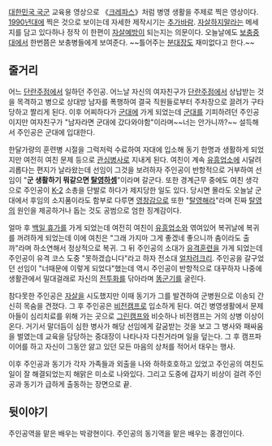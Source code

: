 [[대한민국 국군]] 교육용 영상으로 《[[크레파스]]》처럼 병영 생활을 주제로 찍은 영상이다. [[1990년대]]에 찍은 것으로 보이는데 자세한 제작시기는 [[추가바람]]. [[자살]]하지말라는 메세지를 담고 있다하나 정작 이 한편이 [[자살]]예방이 되는지는 의문이다. 오늘날에도 [[보충중대]]에서 한번쯤은 보충병들에게 보여준다. ~~틀어주는 [[분대장]]도 재미없다고 한다.~~

== 줄거리 ==
어느 [[단란주점]]에서 일하던 주인공. 어느날 자신의 여자친구가 [[단란주점]]에서 상납받는 것을 목격하고 병으로 상대방 남자를 폭행하여 결국 직원들로부터 주차장으로 끌려가 구타당하고 짤리게 된다. 이후 어찌하다가 [[군대]]에 가게 되었는데 [[군대]]를 기피하려던 주인공이지만 여자친구가 "남자라면 군대에 갔다와야함"이라며~~너는 안가니까?~~ 설득해서 주인공은 군대에 입대한다.

한달가량의 훈련병 시절을 그럭저럭 수료하여 자대에 입소해 동기 한명과 생활하게 되었지만 여전히 여친 문제 등으로 [[관심병사]]로 지내게 된다. 여친이 계속 [[유흥업소]]에 시달려 괴롭다는 편지가 날라왔는데 선임이 그것을 보려하자 주인공이 반항적으로 거부하여 선임이 "'''군 생활하기 뭐같으면 [[탈영]]하셈'''"이라며 갈군다. 또한 경계근무 중에도 여친 생각으로 주인공이 [[K-2]] 소총을 단발로 하다가 제지당한 일도 있다. 당시면 몰라도 오늘날 군대에서 후임의 소지품이라도 함부로 다루면 [[영창]]감으로 또한 "[[탈영]]해라"라며 진짜 [[탈영]]의 원인을 제공하거나 돕는 것도 공범으로 엄한 징계감이다. 

얼마 후 [[백일 휴가]]를 가게 되었는데 여전히 여친이 [[유흥업소]]와 엮여있어 복귀날에 복귀를 꺼려하게 되었는데 이에 여친은 "그래 가지마 그게 좋겠네 좋으니까 춤이라도 출까"라며 하소연해서 정상적으로 복귀. 그 뒤 주인공의 소대가 [[유격훈련]]을 가게 되었는데 주인공이 유격 코스 도중 "못하겠습니다"라고 하자 전소대 [[얼차려]]크리. 주인공을 갈구었던 선임이 "너때문에 이렇게 되었다"했는데 역시 주인공이 반항적으로 대꾸하자 나중에 생활관에서 밀대걸래로 자신의 [[전투화]]를 닦아라며 [[똥군기]]를 굴린다.

참다못한 주인공은 [[자살]]을 시도했지만 이때 동기가 그를 발견하여 군병원으로 이송되 간신히 목숨을 견졌다. 그 후 주인공은 [[비전캠프]]로 입소하게 된다. 여긴 병영생활에서 문제아들이 심리치료를 위해 가는 곳으로 [[그린캠프]]와 비슷하나 비전캠프는 거의 상병 이상이 온다. 거기서 말더듬이 심한 병사가 해당 선임에게 갈굼받는 것을 보고 그 병사와 패싸움을 벌였는데 교육을 담당하는 중대장이 나타나자 다친거라며 일을 덮는다. 그 후 캠프파이어를 하고 자신이 그동안 앓고 있던 모든 마음의 상처를 적어서 태우는 행사.

이후 주인공과 동기가 각자 가족들과 외출을 나와 하하호호하고 있었고 주인공의 여친도 일이 잘 해결되었는지 해맑은 미소로 나와있다. 그리고 도중에 갑자기 비상이 걸려 주인공과 동기가 급하게 출동하는 장면으로 끝.

== 뒷이야기 ==

주인공역을 맡은 배우는 박광현이다.
주인공의 동기역을 맡은 배우는 홍경인이다.
 
